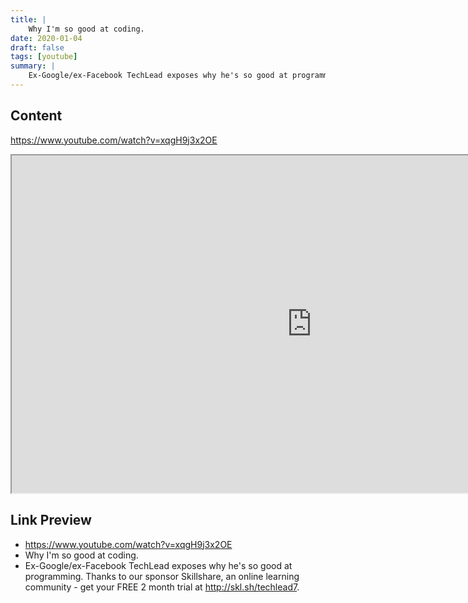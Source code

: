 ```yaml
---
title: |
    Why I'm so good at coding.
date: 2020-01-04
draft: false
tags: [youtube]
summary: |
    Ex-Google/ex-Facebook TechLead exposes why he's so good at programming.  Thanks to our sponsor Skillshare, an online learning community - get your FREE 2 month trial at http://skl.sh/techlead7.
---
```


## Content

https://www.youtube.com/watch?v=xqgH9j3x2OE


<iframe
    width="960"
    height="540"
    src="https://www.youtube.com/embed/xqgH9j3x2OE"
    title="Why I'm so good at coding."
    allow="accelerometer; autoplay; clipboard-write; encrypted-media; gyroscope; picture-in-picture; web-share"
    allowFullscreen
    >
</iframe>

## Link Preview

- https://www.youtube.com/watch?v=xqgH9j3x2OE
- Why I'm so good at coding.
- Ex-Google/ex-Facebook TechLead exposes why he's so good at programming.  Thanks to our sponsor Skillshare, an online learning community - get your FREE 2 month trial at http://skl.sh/techlead7.
